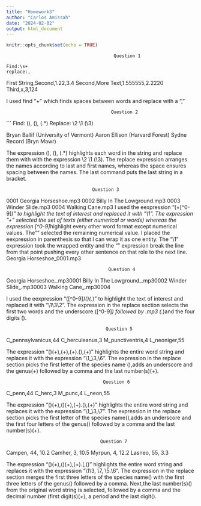 ```yaml
---
title: "Homework3"
author: "Carlos Amissah"
date: "2024-02-02"
output: html_document
---
```


```r
knitr::opts_chunk$set(echo = TRUE)
```

                                            Question 1
```
Find:\s+
replace:,
```
First String,Second,1.22,3.4
Second,More Text,1.555555,2.2220
Third,x,3,124
 
I used find "\s+" which finds spaces between words and replace with a "," 
  
                                           Question 2
```
Find: (\w*), (\w*), (.*)
Replace: \2 \1 \(\3)

Bryan Ballif (University of Vermont)
Aaron Ellison (Harvard Forest)
Sydne Record (Bryn Mawr)

The expression (\w*), (\w*), (.*) highlights each word in the string and replace them with 
with the expression \2 \1 \(\3). The replace expression arranges the names according to last and first names, whereas the space ensures spacing between the names. The last command puts the last string in a bracket.

                                    Question 3
0001 Georgia Horseshoe.mp3
 0002 Billy In The Lowground.mp3
 0003 Winder Slide.mp3
 0004 Walking Cane.mp3
I used the eexpression "(\w+[^0-9]*\w)" to highlight the text of interest and replaced it with "\1\n". The expression "\w+" selected the set of texts (either numerical or words) whereas the expression [^0-9]*highlight every other word format except numerical values. The "\w" selected the remaining numerical value.
I placed the eexpression in parenthesis so that I can wrap it as one entity. The "\1" expression
took the wrapped entity and the "\n" expression break the line from that point pushing every other 
sentence on that role to the next line.  
 Georgia Horseshoe_0001.mp3 

                                          Question 4
Georgia Horseshoe_.mp30001
Billy In The Lowground_.mp30002
Winder Slide_.mp30003
Walking Cane_.mp30004

I used the eexpression "([^0-9]*)(\d+)(.*)" to highlight the text of interest and replaced it with "\1\3\2". The expression in the replace section selects the first two words and the underscore ([^0-9]*) followed by .mp3 (.*)and the four digits (\d+).

                                         Question 5
C_pennsylvanicus,44
C_herculeanus,3
M_punctiventris,4
L_neoniger,55

The expression "(\w)(\w+),(\w+),(\w+).(\w),(\w+)" highlights the entire word string and replaces it with the expression "\1_\3,\6". The expression in the replace section picks the first letter of the species name (\w),adds an underscore and the genus(\w+) followed by a comma and the last number(s)(\w+).

                                        Question 6
C_penn,44
C_herc,3
M_punc,4
L_neon,55

The expression "(\w)(\w+),(\w{4})(\w+),(\w+).(\w),(\w+)" highlights the entire word string and replaces it with the expression "\1_\3,\7". The expression in the replace section picks the first letter of the species name(\w),adds an underscore and the first four letters of the genus(\w{4}) followed by a comma and the last number(s)(\w+).

                                       Question 7
Campen, 44, 10.2
Camher, 3, 10.5
Myrpun, 4, 12.2
Lasneo, 55, 3.3

 The expression "(\w{3})(\w+),(\w{3})(\w+),(\w+).(\d),(\d+)" highlights the entire word string and replaces it with the expression "\1\3, \7, \5.\6". The expression in the replace section merges the first three letters of the species name(\w{3}) with the first three letters of the genus(\w{3}) followed by a comma. Next,the last number(s)(\d+) from the original word string is selected, followed by a comma and the decimal number (first digit(s)(\w+), a period and the last digit(\d)). 
